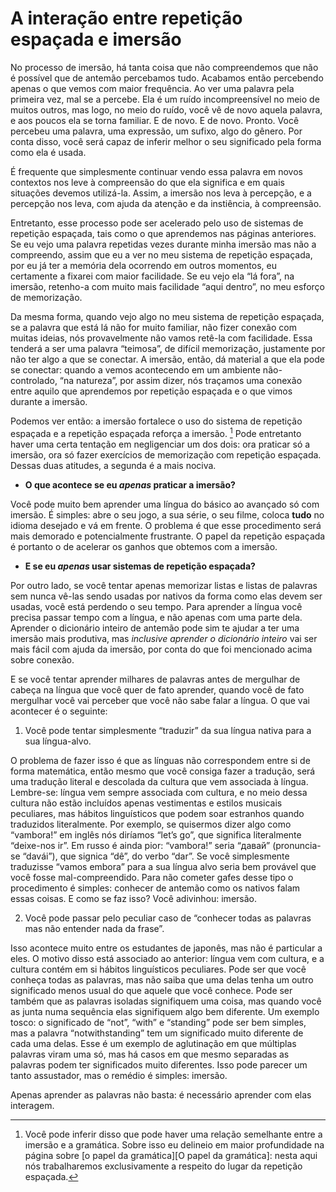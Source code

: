 # A interação entre repetição espaçada e imersão {-}

No processo de imersão, há tanta coisa que não compreendemos que não é possível que de antemão percebamos tudo. Acabamos então percebendo apenas o que vemos com maior frequência. Ao ver uma palavra pela primeira vez, mal se a percebe. Ela é um ruído incompreensível no meio de muitos outros, mas logo, no meio do ruído, você vê de novo aquela palavra, e aos poucos ela se torna familiar. E de novo. E de novo. Pronto. Você percebeu uma palavra, uma expressão, um sufixo, algo do gênero. Por conta disso, você será capaz de inferir melhor o seu significado pela forma como ela é usada. 

É frequente que simplesmente continuar vendo essa palavra em novos contextos nos leve à compreensão do que ela significa e em quais situações devemos utilizá-la. Assim, a imersão nos leva à percepção, e a percepção nos leva, com ajuda da atenção e da instiência, à compreensão.

Entretanto, esse processo pode ser acelerado pelo uso de sistemas de repetição espaçada, tais como o que aprendemos nas páginas anteriores. Se eu vejo uma palavra repetidas vezes durante minha imersão mas não a compreendo, assim que eu a ver no meu sistema de repetição espaçada, por eu já ter a memória dela ocorrendo em outros momentos, eu certamente a fixarei com maior facilidade. Se eu vejo ela "lá fora", na imersão, retenho-a com muito mais facilidade "aqui dentro", no meu esforço de memorização.

Da mesma forma, quando vejo algo no meu sistema de repetição espaçada, se a palavra que está lá não for muito familiar, não fizer conexão com muitas ideias, nós provavelmente não vamos retê-la com facilidade. Essa tenderá a ser uma palavra "teimosa", de difícil memorização, justamente por não ter algo a que se conectar. A imersão, então, dá material a que ela pode se conectar: quando a vemos acontecendo em um ambiente não-controlado, "na natureza", por assim dizer, nós traçamos uma conexão entre aquilo que aprendemos por repetição espaçada e o que vimos durante a imersão.

Podemos ver então: a imersão fortalece o uso do sistema de repetição espaçada e a repetição espaçada reforça a imersão. ^[Você pode inferir disso que pode haver uma relação semelhante entre a imersão e a gramática. Sobre isso eu delineio em maior profundidade na página sobre [o papel da gramática][O papel da gramática]: nesta aqui nós trabalharemos exclusivamente a respeito do lugar da repetição espaçada.] Pode entretanto haver uma certa tentação em negligenciar um dos dois: ora praticar só a imersão, ora só fazer exercícios de memorização com repetição espaçada. Dessas duas atitudes, a segunda é a mais nociva. 

- **O que acontece se eu _apenas_ praticar a imersão?**

Você pode muito bem aprender uma língua do básico ao avançado só com imersão. É simples: abre o seu jogo, a sua série, o seu filme, coloca **tudo** no idioma desejado e vá em frente. O problema é que esse procedimento será mais demorado e potencialmente frustrante. O papel da repetição espaçada é portanto o de acelerar os ganhos que obtemos com a imersão.

- **E se eu _apenas_ usar sistemas de repetição espaçada?**

Por outro lado, se você tentar apenas memorizar listas e listas de palavras sem nunca vê-las sendo usadas por nativos da forma como elas devem ser usadas, você está perdendo o seu tempo. Para aprender a língua você precisa passar tempo com a língua, e não apenas com uma parte dela. Aprender o dicionário inteiro de antemão pode sim te ajudar a ter uma imersão mais produtiva, mas _inclusive aprender o dicionário inteiro_ vai ser mais fácil com ajuda da imersão, por conta do que foi mencionado acima sobre conexão. 

E se você tentar aprender milhares de palavras antes de mergulhar de cabeça na língua que você quer de fato aprender, quando você de fato mergulhar você vai perceber que você não sabe falar a língua. O que vai acontecer é o seguinte:

1. Você pode tentar simplesmente "traduzir" da sua língua nativa para a sua língua-alvo. 

O problema de fazer isso é que as línguas não correspondem entre si de forma matemática, então mesmo que você consiga fazer a tradução, será uma tradução literal e descolada da cultura que vem associada à língua. Lembre-se: língua vem sempre associada com cultura, e no meio dessa cultura não estão incluídos apenas vestimentas e estilos musicais peculiares, mas hábitos linguísticos que podem soar estranhos quando traduzidos literalmente. Por exemplo, se quisermos dizer algo como "vambora!" em inglês nós diríamos "let's go", que significa literalmente "deixe-nos ir". Em russo é ainda pior: "vambora!" seria "давай" (pronuncia-se "davái"), que signica "dê", do verbo "dar". Se você simplesmente traduzisse "vamos embora" para a sua língua alvo seria bem provável que você fosse mal-compreendido. Para não cometer gafes desse tipo o procedimento é simples: conhecer de antemão como os nativos falam essas coisas. E como se faz isso? Você adivinhou: imersão.

2. Você pode passar pelo peculiar caso de "conhecer todas as palavras mas não entender nada da frase". 

Isso acontece muito entre os estudantes de japonês, mas não é particular a eles. O motivo disso está associado ao anterior: língua vem com cultura, e a cultura contém em si hábitos linguísticos peculiares. Pode ser que você conheça todas as palavras, mas não saiba que uma delas tenha um outro significado menos usual do que aquele que você conhece. Pode ser também que as palavras isoladas signifiquem uma coisa, mas quando você as junta numa sequência elas signifiquem algo bem diferente. Um exemplo tosco: o significado de "not", "with" e "standing" pode ser bem simples, mas a palavra "notwithstanding" tem um significado muito diferente de cada uma delas. Esse é um exemplo de aglutinação em que múltiplas palavras viram uma só, mas há casos em que mesmo separadas as palavras podem ter significados muito diferentes. Isso pode parecer um tanto assustador, mas o remédio é simples: imersão.

Apenas aprender as palavras não basta: é necessário aprender com elas interagem.
